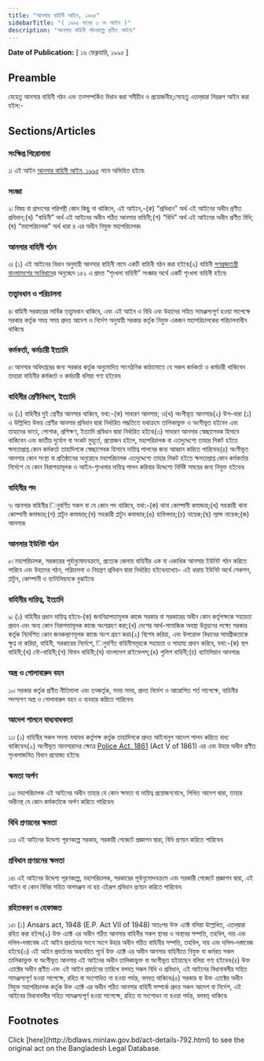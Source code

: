 ```yaml
---
title: "আনসার বাহিনী আইন, ১৯৯৫"
sidebarTitle: "( ১৯৯৫ সনের ৩ নং আইন )"
description: "আনসার বাহিনী গঠনকল্পে প্রণীত আইন৷"
---
```


**Date of Publication:** [ ১৬ ফেব্রুয়ারি, ১৯৯৫ ]

## Preamble

যেহেতু আনসার বাহিনী গঠন এবং তত্সম্পর্কিত বিধান করা সমীচীন ও প্রয়োজনীয়;সেহেতু এতদ্‌দ্বারা নিম্নরূপ আইন করা হইল:-

## Sections/Articles

### সংক্ষিপ্ত শিরোনামা

১৷ এই আইন [আনসার বাহিনী আইন, ১৯৯৫](/laws/volume-31/act-792 "আনসার বাহিনী আইন, ১৯৯৫") নামে অভিহিত হইবে৷

### সংজ্ঞা

২৷ বিষয় বা প্রসংগের পরিপন্থী কোন কিছু না থাকিলে, এই আইনে,-(ক) “প্রবিধান” অর্থ এই আইনের অধীন প্রণীত প্রবিধান;(খ) “বাহিনী” অর্থ এই আইনের অধীন গঠিত আনসার বাহিনী;(গ) “বিধি” অর্থ এই আইনের অধীন প্রণীত বিধি;(ঘ) “মহাপরিচালক” অর্থ ধারা ৪ এর অধীন নিযুক্ত মহাপরিচালক৷

### আনসার বাহিনী গঠন

৩৷ (১) এই আইনের বিধান অনুযায়ী আনসার বাহিনী নামে একটি বাহিনী গঠন করা হইবে৷(২) বাহিনী [গণপ্রজাতন্ত্রী বাংলাদেশের সংবিধান](/act-957.html "গণপ্রজাতন্ত্রী বাংলাদেশের সংবিধান")ের অনুচ্ছেদ ১৫২ এ প্রদত্ত “শৃংখলা বাহিনী” সংজ্ঞার অর্থে একটি শৃংখলা বাহিনী হইবে৷

### তত্ত্বাবধান ও পরিচালনা

৪৷ বাহিনী সরকারের সার্বিক তত্ত্বাবধান থাকিবে, এবং এই আইন ও বিধি এবং উহাদের সহিত সামঞ্জস্যপূর্ণ হওয়া সাপেক্ষে সরকার কর্তৃক সময় সময় প্রদত্ত আদেশ ও নির্দেশ অনুযায়ী সরকার কর্তৃক নিযুক্ত একজন মহাপরিচালকের পরিচালনাধীন থাকিবে৷

### কর্মকর্তা, কর্মচারী ইত্যাদি

৫৷ আনসার অধিদপ্তরের জন্য সরকার কর্তৃক অনুমোদিত সাংগঠনিক কাঠামোতে যে সকল কর্মকর্তা ও কর্মচারী থাকিবেন তাহারা বাহিনীর কর্মকর্তা ও কর্মচারী বলিয়া গণ্য হইবেন৷

### বাহিনীর শ্রেণীবিভাগ, ইত্যাদি

৬৷ (১) বাহিনীর দুই শ্রেণীর আনসার থাকিবে, যথা:-(ক) সাধারণ আনসার; ও(খ) অংগীভূত আনসার৷(২) উপ-ধারা (১) এ উল্লিখিত উভয় শ্রেণীর আনসার প্রবিধান দ্বারা নির্ধারিত পদ্ধতিতে যথাক্রমে তালিকাভুক্ত ও অংগীভূত হইবেন এবং তাহাদের ভাতা, পোশাক, প্রশিক্ষণ, ইত্যাদি প্রবিধান দ্বারা নির্ধারিত হইবে৷(৩) সাধারণ আনসার স্বেচ্ছাসেবক হিসাবে থাকিবেন এবং জাতীয় দুর্যোগ বা সংকট মুহূর্তে, প্রয়োজন হইলে, মহাপরিচালক বা এতদুদ্দেশ্যে তাহার নিকট হইতে ক্ষমতাপ্রাপ্ত কোন কর্মকর্তা তাহাদিগকে স্বেচ্ছাসেবক হিসাবে দায়িত্ব পালনের জন্য আহ্বান করিতে পারিবেন৷(৪) অংগীভূত আনসার কোন সংস্থা বা প্রতিষ্ঠানের অনুরোধে মহাপরিচালক এতদুদ্দেশ্যে তাহার নিকট হইতে ক্ষমতাপ্রাপ্ত কোন কর্মকর্তার নির্দেশে যে কোন নিরাপত্তামূলক ও আইন-শৃংখলার দায়িত্ব পালন করিবার উদ্দেশ্যে নির্দিষ্ট সময়ের জন্য নিযুক্ত হইবেন৷

### বাহিনীর পদ

৭৷ আনসার বাহিনীর িনুবর্ণিত সকল বা যে কোন পদ থাকিবে, যথা:-(ক) থানা কোম্পানী কমান্ডার;(খ) সহকারী থানা কোম্পানী কমান্ডার;(গ) প্লাটুন কমান্ডার;(ঘ) সহকারী প্লাটুন কমান্ডার;(ঙ) হাবিলদার;(চ) নায়েক;(ছ) ল্যান্স নায়েক;(জ) আনসার৷

### আনসার ইউনিট গঠন

৮৷ মহাপরিচালক, সরকারের পূর্বানুমোদনক্রমে, প্রত্যেক জেলায় বাহিনীর এক বা একাধিক আনসার ইউনিট গঠন করিতে পারিবে এবং উহাদের গঠন, পরিচালনা ও নিয়ন্ত্রণ প্রবিধান দ্বারা নির্ধারিত হইবে৷ব্যাখ্যা৷- এই ধারায় ইউনিট অর্থে সেকশন, প্লাটুন, কোম্পানী ও ব্যাটালিয়নকে বুঝাইবে৷

### বাহিনীর দায়িত্ব, ইত্যাদি

৯৷ (১) বাহিনীর প্রধান দায়িত্ব হইবে-(ক) জননিরাপত্তামূলক কাজে সরকার বা সরকারের অধীন কোন কর্তৃপক্ষকে সহায়তা প্রদান এবং অন্য কোন নিরাপত্তামূলক কাজে অংশগ্রহণ করা;(খ) দেশের আর্থ-সামাজিক অবস্থা উন্নয়নের লক্ষ্যে সরকার কর্তৃক নির্দেশিত কোন জনকল্যাণমূলক কাজে অংশ গ্রহণ করা৷(২) বিশেষ করিয়া, এবং উপরোক্ত বিধানের সামগ্রীকতাকে ক্ষুণ্ন না করিয়া, বাহিনী, সরকারের নির্দেশে, িনুবর্ণিত বাহিনীসমূহকে সহায়তা ও সাহায্য প্রদান করিবে, যথা:-(ক) স্থল বাহিনী;(খ) নৌ-বাহিনী;(গ) বিমান বাহিনী;(ঘ) বাংলাদেশ রাইফেলস্‌;(ঙ) পুলিশ বাহিনী;(চ) ব্যাটালিয়ান আনসার৷

### অস্ত্র ও গোলাবারুদ বহন

১০৷ সরকার কর্তৃক প্রণীত নীতিমালা এবং তত্কর্তৃক, সময় সময়, প্রদত্ত নির্দেশ ও আরোপিত শর্ত সাপেক্ষে, বাহিনীর সদস্যগণ অস্ত্র ও গোলাবারুদ বহন ও ব্যবহার করিতে পারিবেন৷

### আদেশ পালনে বাধ্যবাধকতা

১১৷ (১) বাহিনীর সকল সদস্য যথাযথ কর্তৃপক্ষ কর্তৃক তাহাদিগকে প্রদত্ত আইনানুগ আদেশ পালন করিতে বাধ্য থাকিবেন৷(২) অংগীভূত আনসারদের ক্ষেত্রে [Police Act, 1861](/laws/volume-1/act-12 "Police Act, 1861") (Act V of 1861) এর এবং উহার অধীন প্রণীত শৃংখলাজনিত বিধান প্রযোজ্য হইবে৷

### ক্ষমতা অর্পণ

১২৷ মহাপরিচালক এই আইনের অধীন তাহার যে কোন ক্ষমতা বা দায়িত্ব প্রয়োজনবোধে, লিখিত আদেশ দ্বারা, তাহার অধীনস্থ যে কোন কর্মকর্তাকে অর্পণ করিতে পারিবেন৷

### বিধি প্রণয়নের ক্ষমতা

১৩৷ এই আইনের উদ্দেশ্য পূরণকল্পে সরকার, সরকারী গেজেটে প্রজ্ঞাপন দ্বারা, বিধি প্রণয়ন করিতে পারিবেন৷

### প্রবিধান প্রণয়নের ক্ষমতা

১৪৷ এই আইনের উদ্দেশ্য পূরণকল্পে, মহাপরিচালক, সরকারের পূর্বানুমোদনক্রমে এবং সরকারী গেজেটে প্রজ্ঞাপন দ্বারা, এই আইন বা কোন বিধির সহিত অসমঞ্জস না হয় এইরূপ প্রবিধান প্রণয়ন করিতে পারিবেন৷

### রহিতকরণ ও হেফাজত

১৫৷ (১) Ansars act, 1948 (E.P. Act VII of 1948) অতঃপর উক্ত এ্যাক্ট বলিয়া উল্লেখিত, এতদ্‌দ্বারা রহিত করা হইল৷(২) উক্ত এ্যাক্ট এর অধীন গঠিত আনসার বাহিনীর সকল স্থাবর ও অস্থাবর সম্পত্তি, তহবিল, দায় এবং দলিল-দস্তাবেজ এই আইন প্রবর্তনের সংগে সংগে উহার অধীন গঠিত বাহিনীর সম্পত্তি, তহবিল, দায় এবং দলিল-দস্তাবেজ হইবে৷(৩) এই আইন প্রবর্তনের অব্যবহিত পূর্বে উক্ত এ্যাক্ট এর অধীন আনসার বাহিনীতে নিযুক্ত বা কর্মরত সকল তালিকাভুক্ত বা অংগীভূত আনসার এই আইনের অধীন তালিকাভুক্ত বা অংগীভূত হইয়াছেন বলিয়া গণ্য হইবেন৷(৪) উক্ত এ্যাক্টের অধীন প্রণীত এবং এই আইন প্রবর্তনের তারিখে বলবত্ সকল বিধি ও প্রবিধান, এই আইনের বিধানাবলীর সহিত সামঞ্জস্যপূর্ণ হওয়া সাপেক্ষে, রহিত বা সংশোধিত না হওয়া পর্যন্ত, বলবত্ থাকিবে৷(৫) সরকার বা উক্ত এ্যাক্টের অধীন নিযুক্ত মহাপরিচালক কর্তৃক উক্ত এ্যাক্ট এর অধীন গঠিত আনসার বাহিনী সম্পর্কে প্রদত্ত সকল আদেশ বা নির্দেশ, এই আইনের বিধানাবলীর সহিত সামঞ্জস্যপূর্ণ হওয়া সাপেক্ষে, রহিত বা সংশোধন না হওয়া পর্যন্ত, বলবত্ থাকিবে৷

## Footnotes

<Note>
  Click [here](http://bdlaws.minlaw.gov.bd/act-details-792.html) to see the original act on the Bangladesh Legal Database.
</Note>
